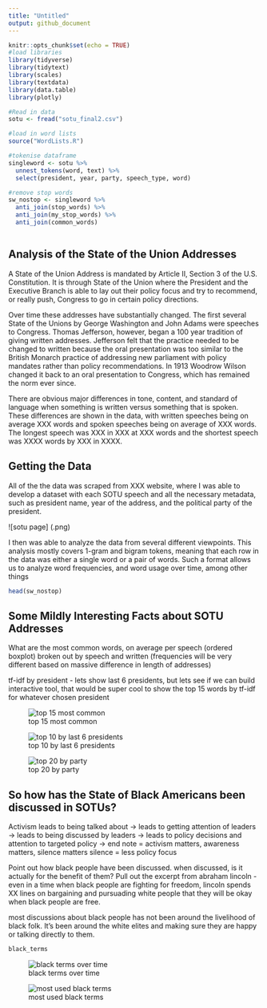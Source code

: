 ```yaml
---
title: "Untitled"
output: github_document
---
```


```r
knitr::opts_chunk$set(echo = TRUE)
#load libraries
library(tidyverse)
library(tidytext)
library(scales)
library(textdata)
library(data.table)
library(plotly)

#Read in data
sotu <- fread("sotu_final2.csv")

#load in word lists
source("WordLists.R")

#tokenise dataframe
singleword <- sotu %>% 
  unnest_tokens(word, text) %>%
  select(president, year, party, speech_type, word)

#remove stop words
sw_nostop <- singleword %>% 
  anti_join(stop_words) %>%
  anti_join(my_stop_words) %>% 
  anti_join(common_words)



```

## Analysis of the State of the Union Addresses

A State of the Union Address is mandated by Article II, Section 3 of the U.S. Constitution. It is through State of the Union  where the President and the Executive Branch is able to lay out their policy focus and try to recommend, or really push, Congress to go in certain policy directions.

Over time these addresses have substantially changed. The first several State of the Unions by George Washington and John Adams were speeches to Congress. Thomas Jefferson, however, began a 100 year tradition of giving written addresses. Jefferson felt that the practice needed to be changed to written because the oral presentation was too similar to the British Monarch practice of addressing new parliament with policy mandates rather than policy recommendations. In 1913 Woodrow Wilson changed it back to an oral presentation to Congress, which has remained the norm ever since. 

There are obvious major differences in tone, content, and standard of language when something is written versus something that is spoken. These differences are shown in the data, with written speeches being on average XXX words and spoken speeches being on average of XXX words. The longest speech was XXX in XXX at XXX words and the shortest speech was XXXX words by XXX in XXXX. 


## Getting the Data

All of the the data was scraped from XXX website, where I was able to develop a dataset with each SOTU speech and all the necessary metadata, such as president name, year of the address, and the political party of the president. 

![sotu page] (\img\posts\SOTU\SOTUwebpage.png)

I then was able to analyze the data from several different viewpoints. This analysis mostly covers 1-gram and bigram tokens, meaning that each row in the data was either a single word or a pair of words. Such a format allows us to analyze word frequencies, and word usage over time, among other things

```r
head(sw_nostop)
```



## Some Mildly Interesting Facts about SOTU Addresses

What are the most common words, on average per speech (ordered boxplot) broken out by speech and written (frequencies will be very different based on massive difference in length of addresses)


tf-idf by president - lets show last 6 presidents, but lets see if we can build interactive tool, that would be super cool to show the top 15 words by tf-idf for whatever chosen president

![top 15 most common]()

![top 10 by last 6 presidents]()

![top 20 by party]()



## So how has the State of Black Americans been discussed in SOTUs?

Activism leads to being talked about -> leads to getting attention of leaders -> leads to being discussed by leaders -> leads to policy decisions and attention to targeted policy -> end note = activism matters, awareness matters, silence matters
silence = less policy focus

Point out how black people have been discussed. when discussed, is it actually for the benefit of them? Pull out the excerpt from abraham lincoln - even in a time when black people are fighting for freedom, lincoln spends XX lines on bargaining and pursuading white people that they will be okay when black people are free.

most discussions about black people has not been around the livelihood of black folk. It's been around the white elites and making sure they are happy or talking directly to them.

```r
black_terms

```

![black terms over time]()

![most used black terms]()

